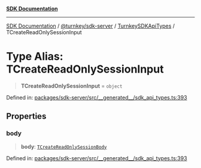 [**SDK Documentation**](../../../../../README.mdx)

***

[SDK Documentation](../../../../../packages.mdx) / [@turnkey/sdk-server](../../../README.mdx) / [TurnkeySDKApiTypes](../README.mdx) / TCreateReadOnlySessionInput

# Type Alias: TCreateReadOnlySessionInput

> **TCreateReadOnlySessionInput** = `object`

Defined in: [packages/sdk-server/src/\_\_generated\_\_/sdk\_api\_types.ts:393](https://github.com/tkhq/sdk/blob/e1b1a69bdd608320aaf03cc2dbbf68dc0c52b28d/packages/sdk-server/src/__generated__/sdk_api_types.ts#L393)

## Properties

### body

> **body**: [`TCreateReadOnlySessionBody`](TCreateReadOnlySessionBody.mdx)

Defined in: [packages/sdk-server/src/\_\_generated\_\_/sdk\_api\_types.ts:393](https://github.com/tkhq/sdk/blob/e1b1a69bdd608320aaf03cc2dbbf68dc0c52b28d/packages/sdk-server/src/__generated__/sdk_api_types.ts#L393)
